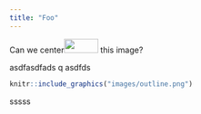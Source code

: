 ```yaml
---
title: "Foo"
---
```


Can we center![](images/outline.png){width="60" height="25"} this image?

asdfasdfads q asdfds

```r
knitr::include_graphics("images/outline.png")
```

sssss
